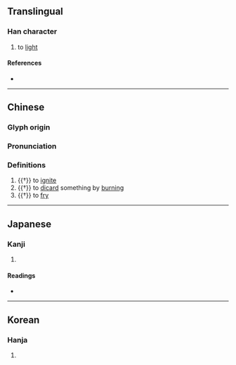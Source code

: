 {{character info/new}}
==Translingual==

===Han character===
{{Han char|rn=86|rad=火|as=07|sn=11|four=93847|canj=FICE|ids=⿰火夋}}

# to [[light]]

====References====
* {{Han ref|kx=0673.030|dkj=19079|dj=1081.070|hdz=32206.120|uh=710C|ud=28940|bh=D64D|bd=54861}}

----
==Chinese==
{{zh-forms}}

===Glyph origin===
{{Han etym}}

===Pronunciation===
{{zh-pron
|m=jùn,qū
|c=cheut1,jeun3
|mc=y
|oc=y
|cat=v
}}

===Definitions===
{{zh-hanzi}}

# {{†}} to [[ignite]]
# {{†}} to [[dicard]] something by [[burning]]
# {{†}} to [[fry]]

----

==Japanese==

===Kanji===
{{ja-kanji|grade=|rs=火07}}

# {{defn|lang=ja|sort=火07}}

====Readings====
* {{ja-readings|on=[[しゅん]] (shun), [[そん]] (son), [[さん]] (san)|kun=[[やく]] (yaku)}}

----

==Korean==

===Hanja===
{{ko-hanja|hangeul=준|eumhun=|rv=jun|mr=chun|y=cwun}}

# {{defn|lang=ko|sort=火07}}